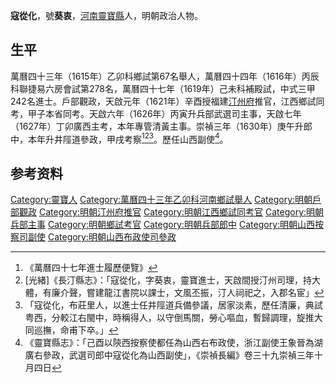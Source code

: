 {{明清人物信息框
| 姓名 =寇從化
| 圖片名稱=  
| 圖片大小 = 220px
| 圖片說明 =  
| 最高職務 = 山西井陉道参政
| 國家 = 大明
| 爵位 =
| 籍貫 = [[河南|河南]][[宜陽縣|宜陽縣]]
| 字號 = 號葵衷
| 諡號 = 
| 出生日期 = 萬曆二十二年甲午二月初五日（1594年3月26日）
| 出生地點 =
| 逝世日期 =  崇禎年間
| 逝世地點 = 
| 墓葬 =  
| 配偶 =  
| 親屬 = 祖寇彥會、父寇臣
| 出身 = 
* 萬曆四十三年乙卯科舉人
* 萬曆四十七年己未科同進士出身
| 經歷 = 
| 著作 =  
}}
'''寇從化'''{{BD|1594年|3月26日|？年||}}，號'''葵衷'''，[[河南|河南]][[靈寶縣|靈寶縣]]人，明朝政治人物。

==生平==
萬曆四十三年（1615年）乙卯科鄉試第67名舉人，萬曆四十四年（1616年）丙辰科聯捷易六房會試第278名，萬曆四十七年（1619年）己未科補殿試，中式三甲242名進士。戶部觀政，天啟元年（1621年）辛酉授福建[[汀州府|汀州府]]推官，江西鄉試同考，甲子本省同考。天啟六年（1626年）丙寅升兵部武選司主事，天啟七年（1627年）丁卯廣西主考，本年專管清黃主事。崇禎三年（1630年）庚午升郎中，本年升井陘道參政，甲戌考察<ref>《萬曆四十七年進士履歷便覽》</ref><ref>[光緒]《長汀縣志》：「寇從化，字葵衷，靈寶進士，天啟間授汀州司理，持大體，有廉介聲，嘗建龍江書院以課士，文風丕振，汀人祠祀之，入郡名宦」</ref><ref>「寇從化，布莊里人，以進士任井陘道兵備參議，居家淡素，歷任清廉，典試粤西，分較江右閩中，時稱得人，以守倒馬關，勞心嘔血，暫歸調理，旋推大同巡撫，命甫下卒。」</ref>。歷任山西副使<ref>《靈寶縣志》：「己酉以陝西按察使都任為山西右布政使，浙江副使王象晉為湖廣右參政，武選司郎中寇從化為山西副使」，《崇禎長編》卷三十九崇禎三年十月四日</ref>。

== 参考资料 ==
{{reflist}}

{{萬曆四十七年己未科殿試金榜}}

{{Authority control}}

{{DEFAULTSORT:Kou寇}}
[[Category:靈寶人|Category:靈寶人]]
[[Category:萬曆四十三年乙卯科河南鄉試舉人|Category:萬曆四十三年乙卯科河南鄉試舉人]]
[[Category:明朝戶部觀政|Category:明朝戶部觀政]]
[[Category:明朝汀州府推官|Category:明朝汀州府推官]]
[[Category:明朝江西鄉試同考官|Category:明朝江西鄉試同考官]]
[[Category:明朝兵部主事|Category:明朝兵部主事]]
[[Category:明朝鄉試考官|Category:明朝鄉試考官]]
[[Category:明朝兵部郎中|Category:明朝兵部郎中]]
[[Category:明朝山西按察司副使|Category:明朝山西按察司副使]]
[[Category:明朝山西布政使司參政|Category:明朝山西布政使司參政]]


{{明朝人物小作品}}